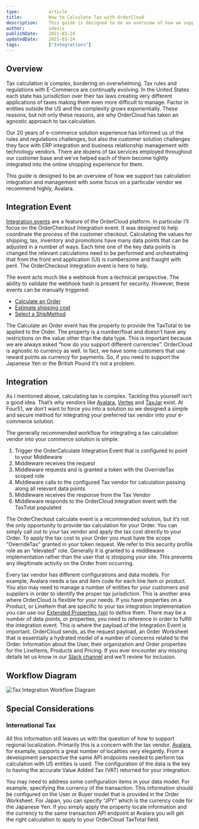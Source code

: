 ```yaml
---
type:           article
title:          How to Calculate Tax with OrderCloud
description:    This guide is designed to be an overview of how we support tax calculation integration and management with some focus on a particular vendor we recommend highly, Avalara.
author:         sdavis
publishDate:    2021-03-24
updatedDate:    2021-03-24
tags:           ["Integrations"]
---
```


## Overview
Tax calculation is complex, bordering on overwhelming. Tax rules and regulations with E-Commerce are continually evolving. In the United States each state has jurisdiction over their tax laws creating very different applications of taxes making them even more difficult to manage. Factor in entities outside the US and the complexity grows exponentially. These reasons, but not only these reasons, are why OrderCloud has taken an agnostic approach to tax calculation. 

Our 20 years of e-commerce solution experience has informed us of the rules and regulations challenges, but also the customer solution challenges they face with ERP integration and business relationship management with technology vendors. There are dozens of tax services employed throughout our customer base and we’ve helped each of them become tightly integrated into the online shopping experience for them.

This guide is designed to be an overview of how we support tax calculation integration and management with some focus on a particular vendor we recommend highly, Avalara.

## Integration Event
[Integration events](/api-reference/seller/integration-events) are a feature of the OrderCloud platform. In particular I’ll focus on the OrderCheckout Integration event. It was designed to help coordinate the process of the customer checkout. Calculating the values for shipping, tax, inventory and promotions have many data points that can be adjusted in a number of ways. Each time one of the key data points is changed the relevant calculations need to be performed and orchestrating that from the front end application (UI) is cumbersome and fraught with peril. The OrderCheckout Integration event is here to help.

The event acts much like a webhook from a technical perspective. The ability to validate the webhook hash is present for security. However, these events can be manually triggered:

- [Calculate an Order](/api-reference/seller/integration-events/calculate)
- [Estimate shipping cost](/api-reference/seller/integration-events/estimate-shipping)
- [Select a ShipMethod](/api-reference/seller/integration-events/select-shipmethods)

The Calculate an Order event has the property to provide the TaxTotal to be applied to the Order. The property is a number/float and doesn’t have any restrictions on the value other than the data type. This is important because we are always asked “how do you support different currencies”. OrderCloud is agnostic to currency as well. In fact, we have some customers that use reward points as currency for payments. So, if you need to support the Japanese Yen or the British Pound it’s not a problem. 

## Integration
As I mentioned above, calculating tax is complex. Tackling this yourself isn’t a good idea. That’s why vendors like [Avalara](https://www.avalara.com/), [Vertex](https://www.vertexinc.com/) and [TaxJar](https://www.taxjar.com/) exist. At Four51, we don’t want to force you into a solution so we designed a simple and secure method for integrating your preferred tax vendor into your e-commerce solution.

The generally recommended workflow for integrating a tax calculation vendor into your commerce solution is simple:

1. Trigger the OrderCalculate Integration Event that is configured to point to your Middleware
2. Middleware receives the request
3. Middleware requests and is granted a token with the OverrideTax scoped role
4. Middleware calls to the configured Tax vendor for calculation passing along all relevant data points
5. Middleware receives the response from the Tax Vendor
6. Middleware responds to the OrderCloud Integration event with the TaxTotal populated

The OrderCheckout calculate event is a recommended solution, but it’s not the only opportunity to provide tax calculation for your Order. You can simply call out to your tax vendor and apply the tax cost directly to your Order. To apply the tax cost to your Order you must have the scope “OverrideTax” granted in your token request. We refer to this security profile role as an “elevated” role. Generally it is granted to a middleware implementation rather than the user that is shopping your site. This prevents any illegitimate activity on the Order from occurring.

Every tax vendor has different configurations and data models. For example, Avalara needs a tax and item code for each line item or product. You also may need to manage a number of entities for your customers and suppliers in order to identify the proper tax jurisdiction. This is another area where OrderCloud is flexible for your needs. If you have properties on a Product, or LineItem that are specific to your tax integration implementation you can use our [Extended Properties (xp)](/knowledge-base/leverage-xp) to define them. There may be a number of data points, or properties, you need to reference in order to fulfill the integration event. This is where the payload of the Integration Event is important. OrderCloud sends, as the request payload, an Order Worksheet that is essentially a hydrated model of a number of concerns related to the Order. Information about the User, their organization and Order properties for the LineItems, Products and Pricing. If you ever encounter any missing details let us know in our [Slack channel](/slack) and we’ll review for inclusion.

## Workflow Diagram

![Tax Integration Workflow Diagram](/images/knowledge-base/inline/how-to-calculate-tax-with-ordercloud/architecture-diagram.png)

## Special Considerations

### International Tax
All this information still leaves us with the question of how to support regional localization. Primarily this is a concern with the tax vendor. [Avalara](https://www.avalara.com/vatlive/en/index.html), for example, supports a great number of localities very elegantly. From a development perspective the same API endpoints needed to perform tax calculation with US entities is used. The configuration of the data is the key to having the accurate Value Added Tax (VAT) returned for your integration. 

You may need to address some configuration items in your data model. For example, specifying the currency of the transaction. This information should be configured on the User or Buyer model that is provided in the Order Worksheet. For Japan, you can specify “JPY” which is the currency code for the Japanese Yen. If you simply apply the property locale information and the currency to the same transaction API endpoint at Avalara you will get the right calculation to apply to your OrderCloud TaxTotal field.